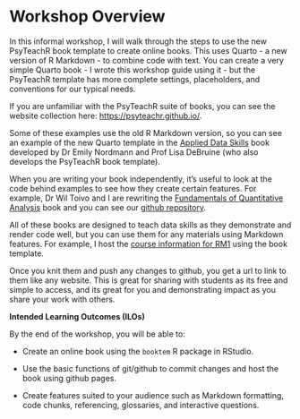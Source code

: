 # Workshop Overview {.unnumbered}

In this informal workshop, I will walk through the steps to use the new PsyTeachR book template to create online books. This uses Quarto - a new version of R Markdown - to combine code with text. You can create a very simple Quarto book - I wrote this workshop guide using it - but the PsyTeachR template has more complete settings, placeholders, and conventions for our typical needs.

If you are unfamiliar with the PsyTeachR suite of books, you can see the website collection here: [https://psyteachr.github.io/](https://psyteachr.github.io/){target="_blank"}.

Some of these examples use the old R Markdown version, so you can see an example of the new Quarto template in the [Applied Data Skills](https://psyteachr.github.io/ads-v3/){target="_blank"} book developed by Dr Emily Nordmann and Prof Lisa DeBruine (who also develops the PsyTeachR book template).

When you are writing your book independently, it's useful to look at the code behind examples to see how they create certain features. For example, Dr Wil Toivo and I are rewriting the [Fundamentals of Quantitative Analysis](https://bartlettje.github.io/quant-fun-v3/){target="_blank"} book and you can see our [github repository](https://github.com/BartlettJE/quant-fun-v3){target="_blank"}.

All of these books are designed to teach data skills as they demonstrate and render code well, but you can use them for any materials using Markdown features. For example, I host the [course information for RM1](https://bartlettje.github.io/RM1_Resources/){target="_blank"} using the book template.

Once you knit them and push any changes to github, you get a url to link to them like any website. This is great for sharing with students as its free and simple to access, and its great for you and demonstrating impact as you share your work with others.

**Intended Learning Outcomes (ILOs)**

By the end of the workshop, you will be able to:

-   Create an online book using the `booktem` R package in RStudio.

-   Use the basic functions of git/github to commit changes and host the book using github pages.

-   Create features suited to your audience such as Markdown formatting, code chunks, referencing, glossaries, and interactive questions.
